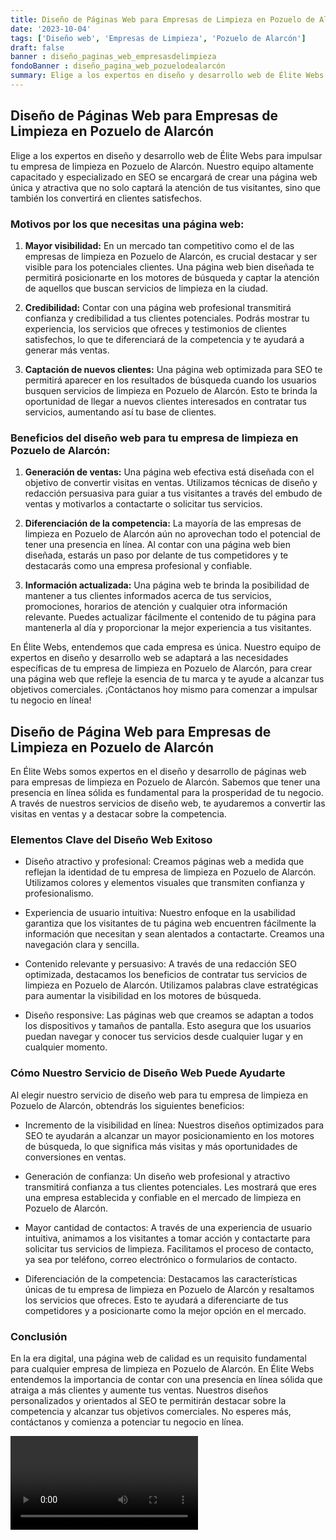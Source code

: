 ```yaml
---
title: Diseño de Páginas Web para Empresas de Limpieza en Pozuelo de Alarcón
date: '2023-10-04'
tags: ['Diseño web', 'Empresas de Limpieza', 'Pozuelo de Alarcón']
draft: false
banner : diseño_paginas_web_empresasdelimpieza
fondoBanner : diseño_pagina_web_pozuelodealarcón
summary: Elige a los expertos en diseño y desarrollo web de Élite Webs para impulsar tu empresa de limpieza en Pozuelo de Alarcón. Nuestro equipo altamente capacitado y especializado en SEO se encargará de crear una página web única y atractiva que no solo captará la atención de tus visitantes, sino que también los convertirá en clientes satisfechos.
---
```


## Diseño de Páginas Web para Empresas de Limpieza en Pozuelo de Alarcón

Elige a los expertos en diseño y desarrollo web de Élite Webs para impulsar tu empresa de limpieza en Pozuelo de Alarcón. Nuestro equipo altamente capacitado y especializado en SEO se encargará de crear una página web única y atractiva que no solo captará la atención de tus visitantes, sino que también los convertirá en clientes satisfechos.

### Motivos por los que necesitas una página web:

1. **Mayor visibilidad:** En un mercado tan competitivo como el de las empresas de limpieza en Pozuelo de Alarcón, es crucial destacar y ser visible para los potenciales clientes. Una página web bien diseñada te permitirá posicionarte en los motores de búsqueda y captar la atención de aquellos que buscan servicios de limpieza en la ciudad.

2. **Credibilidad:** Contar con una página web profesional transmitirá confianza y credibilidad a tus clientes potenciales. Podrás mostrar tu experiencia, los servicios que ofreces y testimonios de clientes satisfechos, lo que te diferenciará de la competencia y te ayudará a generar más ventas.

3. **Captación de nuevos clientes:** Una página web optimizada para SEO te permitirá aparecer en los resultados de búsqueda cuando los usuarios busquen servicios de limpieza en Pozuelo de Alarcón. Esto te brinda la oportunidad de llegar a nuevos clientes interesados en contratar tus servicios, aumentando así tu base de clientes.

### Beneficios del diseño web para tu empresa de limpieza en Pozuelo de Alarcón:

1. **Generación de ventas:** Una página web efectiva está diseñada con el objetivo de convertir visitas en ventas. Utilizamos técnicas de diseño y redacción persuasiva para guiar a tus visitantes a través del embudo de ventas y motivarlos a contactarte o solicitar tus servicios.

2. **Diferenciación de la competencia:** La mayoría de las empresas de limpieza en Pozuelo de Alarcón aún no aprovechan todo el potencial de tener una presencia en línea. Al contar con una página web bien diseñada, estarás un paso por delante de tus competidores y te destacarás como una empresa profesional y confiable.

3. **Información actualizada:** Una página web te brinda la posibilidad de mantener a tus clientes informados acerca de tus servicios, promociones, horarios de atención y cualquier otra información relevante. Puedes actualizar fácilmente el contenido de tu página para mantenerla al día y proporcionar la mejor experiencia a tus visitantes.

En Élite Webs, entendemos que cada empresa es única. Nuestro equipo de expertos en diseño y desarrollo web se adaptará a las necesidades específicas de tu empresa de limpieza en Pozuelo de Alarcón, para crear una página web que refleje la esencia de tu marca y te ayude a alcanzar tus objetivos comerciales. ¡Contáctanos hoy mismo para comenzar a impulsar tu negocio en línea!

<GifSeo />

<Cta />

## Diseño de Página Web para Empresas de Limpieza en Pozuelo de Alarcón

En Élite Webs somos expertos en el diseño y desarrollo de páginas web para empresas de limpieza en Pozuelo de Alarcón. Sabemos que tener una presencia en línea sólida es fundamental para la prosperidad de tu negocio. A través de nuestros servicios de diseño web, te ayudaremos a convertir las visitas en ventas y a destacar sobre la competencia.

### Elementos Clave del Diseño Web Exitoso

- Diseño atractivo y profesional: Creamos páginas web a medida que reflejan la identidad de tu empresa de limpieza en Pozuelo de Alarcón. Utilizamos colores y elementos visuales que transmiten confianza y profesionalismo.

- Experiencia de usuario intuitiva: Nuestro enfoque en la usabilidad garantiza que los visitantes de tu página web encuentren fácilmente la información que necesitan y sean alentados a contactarte. Creamos una navegación clara y sencilla.

- Contenido relevante y persuasivo: A través de una redacción SEO optimizada, destacamos los beneficios de contratar tus servicios de limpieza en Pozuelo de Alarcón. Utilizamos palabras clave estratégicas para aumentar la visibilidad en los motores de búsqueda.

- Diseño responsive: Las páginas web que creamos se adaptan a todos los dispositivos y tamaños de pantalla. Esto asegura que los usuarios puedan navegar y conocer tus servicios desde cualquier lugar y en cualquier momento.

### Cómo Nuestro Servicio de Diseño Web Puede Ayudarte

Al elegir nuestro servicio de diseño web para tu empresa de limpieza en Pozuelo de Alarcón, obtendrás los siguientes beneficios:

- Incremento de la visibilidad en línea: Nuestros diseños optimizados para SEO te ayudarán a alcanzar un mayor posicionamiento en los motores de búsqueda, lo que significa más visitas y más oportunidades de conversiones en ventas.

- Generación de confianza: Un diseño web profesional y atractivo transmitirá confianza a tus clientes potenciales. Les mostrará que eres una empresa establecida y confiable en el mercado de limpieza en Pozuelo de Alarcón.

- Mayor cantidad de contactos: A través de una experiencia de usuario intuitiva, animamos a los visitantes a tomar acción y contactarte para solicitar tus servicios de limpieza. Facilitamos el proceso de contacto, ya sea por teléfono, correo electrónico o formularios de contacto.

- Diferenciación de la competencia: Destacamos las características únicas de tu empresa de limpieza en Pozuelo de Alarcón y resaltamos los servicios que ofreces. Esto te ayudará a diferenciarte de tus competidores y a posicionarte como la mejor opción en el mercado.

### Conclusión

En la era digital, una página web de calidad es un requisito fundamental para cualquier empresa de limpieza en Pozuelo de Alarcón. En Élite Webs entendemos la importancia de contar con una presencia en línea sólida que atraiga a más clientes y aumente tus ventas. Nuestros diseños personalizados y orientados al SEO te permitirán destacar sobre la competencia y alcanzar tus objetivos comerciales. No esperes más, contáctanos y comienza a potenciar tu negocio en línea.

<Video />

<CtaBot job='Empresas de Limpieza' city='Pozuelo de Alarcón'/>

<Gmaps query='Pozuelo de Alarcón+españa+maps' />